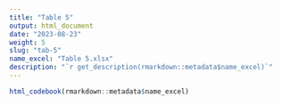 ```yaml
---
title: "Table 5"
output: html_document
date: "2023-08-23"
weight: 5
slug: "tab-5"
name_excel: "Table 5.xlsx"
description: "`r get_description(rmarkdown::metadata$name_excel)`"
---
```


```r
html_codebook(rmarkdown::metadata$name_excel)
```
